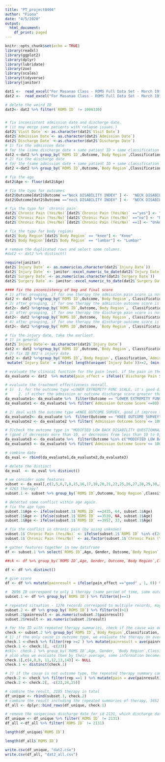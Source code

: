 ```yaml
---
title: "PT_project0404"
author: "Fiona"
date: "4/5/2020"
output:
  html_document:
    df_print: paged
---
```

```r
knitr::opts_chunk$set(echo = TRUE)
library(readxl)
library(ggplot2)
library(dplyr)
library(lubridate)
library(zoo)
library(scales)
library(tidyverse)
library(janitor)
```

```r
dat1 <-  read_excel("For Masanao Class - ROMS Full Data Set - March 19th, 2019 Upload.xlsx",sheet = 1)
dat2 <-  read_excel("For Masanao Class - ROMS Full Data Set - March 19th, 2019 Upload.xlsx",sheet = 2)

```

```r
# delete the weird ID 
dat2<- dat2 %>% filter(`ROMS ID` != 1000330)


# fix inconsistent admission date and discharge date.
# (it may merge some patients with relapse issues.)
dat2$`Visit Date` <- as.character(dat2$`Visit Date`)
dat2$`Admission Date`<- as.character(dat2$`Admission Date`)
dat2$`Discharge Date` <-as.character(dat2$`Discharge Date`)
# 1) fix the admission date
# for the (same discharge date + same patient ID + same classification + same body region + same outcome type)
dat2 <-dat2 %>% group_by(`ROMS ID`,Outcome,`Body Region`,Classification, `Discharge Date`) %>% mutate(`Admission Date` = ifelse(length(unique(`Admission Date`)) >=2, min(`Admission Date`),`Admission Date`))
# 2) fix the discharge date
# for the (same admission date + same patient ID + same classification + same body region + same outcome type)
dat2 <-dat2 %>% group_by(`ROMS ID`,Outcome,`Body Region`,Classification, `Admission Date`) %>% mutate(`Discharge Date` = ifelse(length(unique(`Discharge Date`)) >=2, max(`Discharge Date`),`Discharge Date`))
```
```r
# fix the age
dat2$Age <- floor(dat2$Age) 

# fix the typo for outcomes
dat2$Outcome[dat2$Outcome =="Neck DISABILITY INDEX" ] <-  "NECK DISABILITY INDEX"
dat2$Outcome[dat2$Outcome =="neck DISABILITY INDEX" ] <-  "NECK DISABILITY INDEX"

# fix the typo for `chronic pain`
dat2$`Chronic Pain (Yes/No)`[dat2$`Chronic Pain (Yes/No)` =="yes"] <- "Yes"
dat2$`Chronic Pain (Yes/No)`[dat2$`Chronic Pain (Yes/No)` =="no"] <- "No"
dat2$`Chronic Pain (Yes/No)`[dat2$`Chronic Pain (Yes/No)` ==1] <- "Unknown"

# fix the typo for body regions
dat2$`Body Region`[dat2$`Body Region` == "knee"] <- "Knee"
dat2$`Body Region`[dat2$`Body Region` == "lumbar"] <- "Lumbar"

# remove the duplicated rows and select some columns.
#dat2 <- dat2 %>% distinct() 

require(janitor)
dat2$`Injury Date` <- as.numeric(as.character(dat2$`Injury Date`))
dat2$`Injury Date` <- janitor::excel_numeric_to_date(dat2$`Injury Date`, date_system = "modern")
dat2$`Surgery Date` <- as.numeric(as.character(dat2$`Surgery Date`))
dat2$`Surgery Date` <- janitor::excel_numeric_to_date(dat2$`Surgery Date`, date_system = "modern")
```

```r
#### fix the inconsistency of beg and final score
# 1) after grouping, if for one therapy the admission pain score is not consistent, use the first visit pain score.
dat2 <- dat2 %>%group_by(`ROMS ID`,Outcome,`Body Region`, Classification,`Admission Date`,`Discharge Date`) %>% mutate(`Admission Pain` = ifelse( length(unique(`Admission Pain`))>=2, (first(`Visit Pain Score`) ), `Admission Pain` ))
# 2) after grouping, if for one therapy the admission outcome score is not consistent, use the first visit outcome score.
dat2<- dat2 %>%group_by(`ROMS ID`,Outcome,`Body Region`,  Classification,`Admission Date`,`Discharge Date`) %>% mutate(`Admission Outcome Score` = ifelse( length(unique(`Admission Outcome Score`))>=2, (first(`Visit Outcome Score`) ), `Admission Outcome Score` ))
# 3) after grouping, if for one therapy the discharge pain score is not consistent, use the last visit pain score.
dat2<- dat2 %>%group_by(`ROMS ID`,Outcome, `Body Region`, Classification,`Admission Date`,`Discharge Date`) %>% mutate(`Discharge Pain Score`= ifelse( length(unique(`Discharge Pain Score`))>=2, (last(`Visit Pain Score`) ), `Discharge Pain Score` ))
# 4) after grouping, if for one therapy the discharge outcome score is not consistent, use the last visit discharge outcome score.
dat2<- dat2 %>%group_by(`ROMS ID`,Outcome, `Body Region`, Classification,`Admission Date`,`Discharge Date`) %>% mutate(`Discharge Outcome Score`= ifelse( length(unique(`Discharge Outcome Score`))>=2, (last(`Visit Outcome Score`) ), `Discharge Outcome Score` ))

# fix the injury date, take the earliest.
# 1) in general
dat2$`Injury Date`<- as.character(dat2$`Injury Date`)
dat2 <- dat2 %>%group_by(`ROMS ID`,Outcome,`Body Region`, Classification,`Admission Date`,`Discharge Date`) %>% mutate(`Injury Date` = ifelse( length(unique(`Injury Date`))>=2, (min(`Injury Date`) ), `Injury Date` ))
# 2) fix ID 882's injury date
dat2 <- dat2 %>%group_by(`ROMS ID`,`Body Region`, Classification,`Admission Date`,`Discharge Date`)%>% 
 mutate(`Injury Date` = ifelse( length(unique(`Injury Date`))>=2, (min(`Injury Date`) ), `Injury Date` ))

```

```r
# evaluate the clinical function for the pain level. if the pain in the last decreases at least 2 or from less than 2 to 0, we say it's good therapy, otherwise, bad therapy.
da_evaluate <- dat2  %>% mutate(pain_effect = ifelse((`Discharge Pain Score`-`Admission Pain`) <= -2 & `Admission Pain` >= 2, "good",ifelse(`Admission Pain` < 2 &`Discharge Pain Score`==0, "good","bad" )))

# evaluate the treatment effectiveness overall.
# 1)  1. for the outcome type =LOWER EXTREMITY FUNC SCALE, it's good discharge outcome score if `improve >= 9` or from >71 to max80.
#     2. if either the admission or outcome discharge score greater than 80 (the standard scale for this type), remove.
da_evaluate1<- da_evaluate %>%  filter(Outcome == "LOWER EXTREMITY FUNC SCALE") %>% mutate(effect_all = ifelse(`Admission Outcome Score`<71 & (`Discharge Outcome Score`-`Admission Outcome Score`) >= 9, "good", ifelse(`Admission Outcome Score`>=71 & `Discharge Outcome Score`==80, "good", "bad"))) #%>% filter(`Admission Outcome Score`<=80 & da$`Discharge Outcome Score` <=80)
da_evaluate1 <- da_evaluate1 %>% filter(`Admission Outcome Score`<=80) %>% filter(`Discharge Outcome Score` <=80) 

# 2) deal with the outcome type =KNEE OUTCOME SURVEY, good if improve >= 9 or improve from >91 to 100, otherwise, bad.
da_evaluate2<- da_evaluate %>%  filter(Outcome == "KNEE OUTCOME SURVEY") %>% mutate(effect_all = ifelse(`Admission Outcome Score`<91 & (`Discharge Outcome Score`-`Admission Outcome Score`) >= 9, "good", ifelse(`Admission Outcome Score`>=91 & `Discharge Outcome Score`==100, "good", "bad"))) 
da_evaluate2 <- da_evaluate2 %>% filter(`Admission Outcome Score`<= 100) %>% filter(`Discharge Outcome Score` <=100) 

# 3)check the outcome type in "MODIFIED LOW BACK DISABILITY QUESTIONNAIRE","Quick DASH","NECK DISABILITY INDEX"
# (good if decreases more than 10, or decreases from less than 10 to 0, otherwise, bad.)
da_evaluate3 <- da_evaluate %>%  filter(Outcome %in% c("MODIFIED LOW BACK DISABILITY QUESTIONNAIRE","Quick DASH","NECK DISABILITY INDEX")) %>% mutate(effect_all = ifelse(`Admission Outcome Score`>10 & (`Discharge Outcome Score`-`Admission Outcome Score`) <= -10, "good", ifelse(`Admission Outcome Score` <=10 & `Discharge Outcome Score`==0, "good", "bad"))) 
da_evaluate3 <- da_evaluate3 %>% filter(`Admission Outcome Score`<= 100) %>% filter(`Discharge Outcome Score` <=100) 

# combine date
da_eval <- rbind(da_evaluate1,da_evaluate2,da_evaluate3)

# delete the distinct
da_eval  <- da_eval %>% distinct() 

```

```r
# we consider some features
subset <- da_eval[,c(2,5,6,7,8,15,16,17,18,20,21,22,25,26,27,28,29,30,31,32,33,37,38)]
# 4263 therapy?
subset.1 <- subset %>% group_by(`ROMS ID`,Outcome,`Body Region`,Classification, `Admission Date`,`Admission Outcome Score`,`Admission Pain`,`Discharge Date`,`Discharge Outcome Score`,`Discharge Pain Score`, pain_effect, effect_all) %>%  mutate(visit = n(), duration = ymd(`Discharge Date`)-ymd(`Admission Date`),age = Age, Gender = `Sex (1=male, 2=female)`,`Injury Date`,Surgical,`Chronic Pain (Yes/No)`,`Payer Category`)

# detected some conflict within age again.
# fix the age typo
subset.1$Age <- ifelse(subset.1$`ROMS ID` ==2435, 64, subset.1$Age)
subset.1$Age <- ifelse(subset.1$`ROMS ID` ==3539, NA, subset.1$Age)
subset.1$Age <- ifelse(subset.1$`ROMS ID` ==3957, 33, subset.1$Age)

# fix the conflict in chronic pain (by using unknown)
subset.1$`Chronic Pain (Yes/No)` <- ifelse(subset.1$`ROMS ID` %in% c(2435,2920,1418,2739), "Unknown", subset.1$`Chronic Pain (Yes/No)`)
subset.1$`Chronic Pain (Yes/No)` <- as.factor(subset.1$`Chronic Pain (Yes/No)`)

# gather features together in new dataframe
df <- subset.1 %>% select(`ROMS ID`,Age, Gender, Outcome,`Body Region`,Classification, `Admission Date`,`Admission Outcome Score`,`Admission Pain`,`Discharge Date`,`Discharge Outcome Score`,`Discharge Pain Score`, pain_effect, effect_all,visit, duration,`Injury Date`,Surgical,`Chronic Pain (Yes/No)`,`Payer Category`)

##ck <- df %>% group_by(`ROMS ID`,Age, Gender, Outcome,`Body Region`,Classification)%>% filter(n_distinct(`Payer Category`)>1)

df <- df %>% distinct()

# give score 
df <- df %>% mutate(painresult = ifelse(pain_effect =="good" , 1, 0)) %>% mutate(result = ifelse(effect_all =="good" , 1, 0))

#  2896 ID correspond to only 1 therapy (same period of time, same outcome type, same region, same classification)
subset.1 <- df %>% group_by(`ROMS ID`) %>% filter(n()==1)

# repeated situation - 1276 records correspond to multiple records, maybe different outcome, or different other criteria.
subset.2 <- df %>% group_by(`ROMS ID`) %>% filter(n()>1)
subset.2$painresult <- as.numeric(subset.2$painresult)
subset.2$result <- as.numeric(subset.2$result)
```

```r
# for the ID with repeated therapy summaries, check if the cause was outcome type
check <- subset.2 %>% group_by(`ROMS ID`,`Body Region`,Classification, `Admission Date`,`Discharge Date` )%>% mutate(rep = n_distinct(Outcome))
# 1) if the only cause is outcome type, we evaluate the therapy on average. 
check.1 <-check %>% filter(rep >=2 ) %>% mutate(painresult = ave(painresult),  result = ave(result),visit = ave(visit), duration = ave(duration))
check.1 <- check.1[, -c(23)]
#ck1<- check.1 %>% group_by(`ROMS ID`,Age, Gender, `Body Region`,Classification) %>% filter(n_distinct(`Injury Date`)>1)
# also when we evaluate them by their average, some information becomes not valid logically.
check.1[,c(4,8,9, 11,12,13,14)] <- NULL
check.1 <- distinct(check.1)

# 2) if the cause is not outcome type, the repeated therapy summary can imply that 2 therapy exist, whether the same time period or not. we shall keep those lines.
check.2 <- check %>% filter(rep ==1 ) %>% mutate(pain = ave(painresult),  effectiveness = ave(result),visit = ave(visit), duration = ave(duration))
check.2 <- check.2[, -c(23,24,25)]
```


```r
# combine the result, 3105 therapy in total
df_unique <- rbind(subset.1, check.2)
# combine the result including the repeated summaries of therapy, 3652 therapy in total
df_all <- dplyr::bind_rows(df_unique, check.1)

# remove the suspecious discharge date for id 2131, which discharge date is in June,2020
df_unique <- df_unique %>% filter(`ROMS ID` != 2131)
df_all <-df_all %>% filter(`ROMS ID` != 2131)
```

```r
length(df_unique$`ROMS ID`)

length(df_all$`ROMS ID`)
```
```r
write.csv(df_unique, "dat2.csv")
write.csv(df_all, "dat2_all.csv")
```




